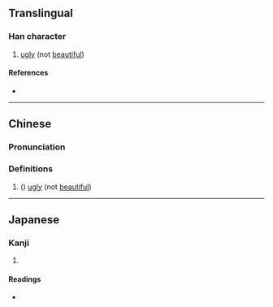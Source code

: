 {{character info/new}}
==Translingual==

===Han character===
{{Han char|rn=9|rad=人|as=14|sn=16|four=|canj=OSIT,OSMT|ids=⿰亻監}}

# [[ugly]] (not [[beautiful]])

====References====
* {{Han ref|kx=0120.010|dkj=01229|dj=0253.160|hdz=10230.050|uh=5116|ud=20758}}

----

==Chinese==
{{zh-forms}}

===Pronunciation===
{{zh-pron
|m=lán
|c=laam4
|mc=y
|oc=y
|ma=
|cat=a
}}

===Definitions===
{{zh-hanzi}}

# ({{zh-only|儖儳}}) [[ugly]] (not [[beautiful]])

----

==Japanese==

===Kanji===
{{ja-kanji|grade=|rs=人14}}

# {{rfdef|ja|sort=人14}}

====Readings====
* {{ja-readings|on=[[らん]] (ran)|kun=[[みにくい]] (minikui)}}